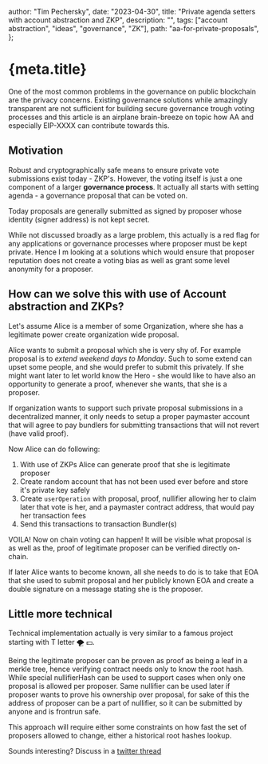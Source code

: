   author: "Tim Pechersky",
  date: "2023-04-30",
  title: "Private agenda setters with account abstraction and ZKP",
  description: "",
  tags: ["account abstraction", "ideas", "governance", "ZK"],
  path: "aa-for-private-proposals",
};

# {meta.title}

One of the most common problems in the governance on public blockchain are the privacy concerns. Existing governance solutions while amazingly transparent are not sufficient for building secure governance trough voting processes and this article is an airplane brain-breeze on topic how AA and especially EIP-XXXX can contribute towards this.

## Motivation

Robust and cryptographically safe means to ensure private vote submissions exist today - ZKP's. However, the voting itself is just a one component of a larger **governance process**. It actually all starts with setting agenda - a governance proposal that can be voted on.

Today proposals are generally submitted as signed by proposer whose identity (signer address) is not kept secret.

While not discussed broadly as a large problem, this actually is a red flag for any applications or governance processes where proposer must be kept private. Hence I m looking at a solutions which would ensure that proposer reputation does not create a voting bias as well as grant some level anonymity for a proposer.

## How can we solve this with use of Account abstraction and ZKPs?

Let's assume Alice is a member of some Organization, where she has a legitimate power create organization wide proposal.

Alice wants to submit a proposal which she is very shy of. For example proposal is to _extend weekend days to Monday_. Such to some extend can upset some people, and she would prefer to submit this privately. If she might want later to let world know the Hero - she would like to have also an opportunity to generate a proof, whenever she wants, that she is a proposer.

If organization wants to support such private proposal submissions in a decentralized manner, it only needs to setup a proper paymaster account that will agree to pay bundlers for submitting transactions that will not revert (have valid proof).

Now Alice can do following:

1. With use of ZKPs Alice can generate proof that she is legitimate proposer
2. Create random account that has not been used ever before and store it's private key safely
3. Create `userOperation` with proposal, proof, nullifier allowing her to claim later that vote is her, and a paymaster contract address, that would pay her transaction fees
4. Send this transactions to transaction Bundler(s)

VOILA! Now on chain voting can happen! It will be visible what proposal is as well as the, proof of legitimate proposer can be verified directly on-chain.

If later Alice wants to become known, all she needs to do is to take that EOA that she used to submit proposal and her publicly known EOA and create a double signature on a message stating she is the proposer.

## Little more technical

Technical implementation actually is very similar to a famous project starting with T letter :tornado: :dollar:.

Being the legitimate proposer can be proven as proof as being a leaf in a merkle tree, hence verifying contract needs only to know the root hash. While special nullifierHash can be used to support cases when only one proposal is allowed per proposer. Same nullifier can be used later if proposer wants to prove his ownership over proposal, for sake of this the address of proposer can be a part of nullifier, so it can be submitted by anyone and is frontrun safe.

This approach will require either some constraints on how fast the set of proposers allowed to change, either a historical root hashes lookup.

Sounds interesting? Discuss in a [twitter thread](twitter.com/iampeersky)
